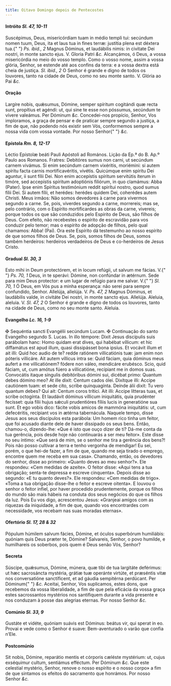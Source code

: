 ```yaml
---
title: Oitavo Domingo depois de Pentecostes
---
```


#### Intróito <em>Sl. 47, 10-11</em>

<div class="grid grid-cols-2 gap-5">
  <span class="text-justify">
    Suscépimus, Deus, misericórdiam tuam in médio templi tui: secúndum nomen
    tuum, Deus, ita et laus tua in fines terræ: justítia plena est déxtera tua.{" "}
    <em>Ps. ibid., 2</em> Magnus Dóminus, et laudábilis nimis: in civitate Dei
    nostri, in monte sancto ejus. V. Gloria Patri <em>&c.</em>
  </span>
  <span class="text-justify">
    Alcançámos, ó Deus, a vossa misericórdia no meio do vosso templo. Como o
    vosso nome, assim a vossa glória, Senhor, se estende até aos confins da
    terra: e a vossa dextra está cheia de justiça. <em>Sl. ibid., 2</em> O
    Senhor é grande e digno de todos os louvores, tanto na cidade de Deus, como
    no seu monte santo. V. Glória ao Pai <em>&c.</em>
  </span>
</div>

#### Oração

<div class="grid grid-cols-2 gap-5">
  <span class="text-justify">
    Largíre nobis, quǽsumus, Dómine, semper spíritum cogitándi quæ recta sunt,
    propítius et agéndi: ut, qui sine te esse non póssumus, secúndum te vívere
    valeámus. Per Dóminum <em>&c.</em>
  </span>
  <span class="text-justify">
    Concedei-nos propício, Senhor, Vos imploramos, a graça de pensar e de
    praticar sempre segundo a justiça, a fim de que, não podendo nós existir sem
    Vós, conformemos sempre a nossa vida com vossa vontade. Por nosso Senhor{" "}
    <em>&c.</em>
  </span>
</div>

#### Epístola <em>Rm. 8, 12-17</em>

<div class="grid grid-cols-2 gap-5">
  <span class="text-justify">
    Léctio Epístolæ beáti Pauli Apóstoli ad Romános.
  </span>
  <span class="text-justify">Lição da Ep.ª do B. Ap.º Paulo aos Romanos.</span>
  <span class="text-justify">
    Fratres: Debitóres sumus non carni, ut secúndum carnem vivámus. Si enim
    secúndum carnem vixéritis, moriémini: si autem spíritu facta carnis
    mortificavéritis, vivétis. Quicúmque enim spíritu Dei aguntur, ii sunt fílii
    Dei. Non enim accepístis spíritum servitútis íterum in timóre, sed
    accepístis spíritum adoptiónis filiórum, in quo clamámus: Abba (Pater). Ipse
    enim Spíritus testimónium reddit spirítui nostro, quod sumus fílii Dei. Si
    autem fílii, et herédes: herédes quidem Dei, coherédes autem Christi.
  </span>
  <span class="text-justify">
    Meus irmãos: Não somos devedores à carne para vivermos segundo a carne. Se,
    pois, viverdes segundo a carne, morrereis; mas se, pelo contrário, com o
    Espírito mortificardes as obras da carne, vivereis; porque todos os que são
    conduzidos pelo Espírito de Deus, são filhos de Deus. Com efeito, não
    recebestes o espírito de escravidão para vos conduzir pelo temor; mas o
    espírito de adopção de filhos, pelo qual chamamos: Abba! (Pai). Ora este
    Espírito dá testemunho ao nosso espírito de que somos filhos de Deus. Se,
    pois, somos filhos de Deus, somos também herdeiros: herdeiros verdadeiros de
    Deus e co-herdeiros de Jesus Cristo.
  </span>
</div>

#### Gradual <em>Sl. 30, 3</em>

<div class="grid grid-cols-2 gap-5">
  <span class="text-justify">
    Esto mihi in Deum protectórem, et in locum refúgii, ut salvum me fácias. V.{" "}
    <em>Ps. 70, 1</em> Deus, in te sperávi: Dómine, non confúndar in ætérnum.
  </span>
  <span class="text-justify">
    Sede para mim Deus protector: e um lugar de refúgio para me salvar. V.{" "}
    <em>Sl. 70, 1</em> Ó Deus, em Vós pus a minha esperança: não serei para
    sempre confundido, Senhor.
  </span>
  <span class="text-justify">
    Allelúja, allelúja. V. <em>Ps. 47, 2</em> Magnus Dóminus, et laudábilis
    valde, in civitáte Dei nostri, in monte sancto ejus. Allelúja.
  </span>
  <span class="text-justify">
    Aleluia, aleluia. V. <em>Sl. 47, 2</em> O Senhor é grande e digno de todos
    os louvores, tanto na cidade de Deus, como no seu monte santo. Aleluia.
  </span>
</div>

#### Evangelho <em>Lc. 16, 1-9</em>

<div class="grid grid-cols-2 gap-5">
  <span class="text-justify">
    <span class="text-red-500">&#10016;</span> Sequéntia sancti Evangélii
    secúndum Lucam.
  </span>
  <span class="text-justify">
    <span class="text-red-500">&#10016;</span> Continuação do santo Evangelho
    segundo S. Lucas.
  </span>
  <span class="text-justify">
    In illo témpore: Dixit Jesus discípulis suis parábolam hanc: Homo quidam
    erat dives, qui habébat víllicum: et hic diffamátus est apud illum, quasi
    dissipásset bona ipsíus. Et vocávit illum et ait illi: Quid hoc audio de te?
    redde ratiónem villicatiónis tuæ: jam enim non póteris villicáre. Ait autem
    víllicus intra se: Quid fáciam, quia dóminus meus aufert a me villicatiónem?
    fódere non váleo, mendicáre erubésco. Scio, quid fáciam, ut, cum amótus
    fúero a villicatióne, recípiant me in domos suas. Convocátis itaque síngulis
    debitóribus dómini sui, dicébat primo: Quantum debes dómino meo? At ille
    dixit: Centum cados ólei. Dixítque illi: Accipe cautiónem tuam: et sede
    cito, scribe quinquagínta. Deínde álii dixit: Tu vero quantum debes? Qui
    ait: Centum coros trítici. Ait illi: Accipe lítteras tuas, et scribe
    octogínta. Et laudávit dóminus víllicum iniquitátis, quia prudénter
    fecísset: quia fílii hujus sǽculi prudentióres fíliis lucis in generatióne
    sua sunt. Et ego vobis dico: fácite vobis amicos de mammóna iniquitátis: ut,
    cum defecéritis, recípiant vos in ætérna tabernácula.
  </span>
  <span class="text-justify">
    Naquele tempo, disse Jesus aos seus discípulos esta parábola: Um homem rico
    tinha um feitor, que foi acusado diante dele de haver dissipado os seus
    bens. Então, chamou-o, dizendo-lhe: «Que é isto que ouço dizer de ti? Dá-me
    conta da tua gerência, pois desde hoje não continuarás a ser meu feitor».
    Este disse no seu íntimo: «Que será de mim, se o senhor me tira a gerência
    dos bens?! Pois não posso cultivar a terra e tenho vergonha de mendigar! Eu
    sei, porém, o que hei-de fazer, a fim de que, quando me seja tirado o
    emprego, encontre quem me receba em sua casa». Chamando, então, os devedores
    do senhor, disse ao primeiro: «Quanto deves ao meu senhor?». Ele respondeu:
    «Cem medidas de azeite». O feitor disse: «Aqui tens a tua obrigação;
    senta-te depressa e escreve cinquenta». Depois disse ao segundo: «E tu
    quanto deves?». Ele respondeu: «Cem medidas de trigo». «Toma a tua obrigação
    disse-lhe o feitor e escreve oitenta». E louvou o senhor o feitor infiel,
    por haver procedido prudentemente, porque os filhos do mundo são mais hábeis
    na conduta dos seus negócios do que os filhos da luz. Pois Eu vos digo,
    acrescentou Jesus: «Granjeai amigos com as riquezas da iniquidade, a fim de
    que, quando vos encontrardes com necessidade, vos recebam nas suas moradas
    eternas».
  </span>
</div>

#### Ofertório <em>Sl. 17, 28 & 32</em>

<div class="grid grid-cols-2 gap-5">
  <span class="text-justify">
    Pópulum húmilem salvum fácies, Dómine, et óculos superbórum humiliábis:
    quóniam quis Deus præter te, Dómine?
  </span>
  <span class="text-justify">
    Salvareis, Senhor, o povo humilde, e humilhareis os soberbos, pois quem é
    Deus senão Vós, Senhor?
  </span>
</div>

#### Secreta

<div class="grid grid-cols-2 gap-5">
  <span class="text-justify">
    Súscipe, quǽsumus, Dómine, múnera, quæ tibi de tua largitáte deférimus: ut
    hæc sacrosáncta mystéria, grátiæ tuæ operánte virtúte, et præséntis vitæ nos
    conversatióne sanctíficent, et ad gáudia sempitérna perdúcant. Per Dóminum{" "}
    <em>&c.</em>
  </span>
  <span class="text-justify">
    Aceitai, Senhor, Vos suplicamos, estes dons, que recebemos da vossa
    liberalidade, a fim de que pela eficácia da vossa graça estes sacrossantos
    mystérios nos santifiquem durante a vida presente e nos conduzam à posse das
    alegrias eternas. Por nosso Senhor <em>&c.</em>
  </span>
</div>

#### Comúnio <em>Sl. 33, 9</em>

<div class="grid grid-cols-2 gap-5">
  <span class="text-justify">
    Gustáte et vidéte, quóniam suávis est Dóminus: beátus vir, qui sperat in eo.
  </span>
  <span class="text-justify">
    Provai e vede como o Senhor é suave: Bem-aventurado o varão que confia
    n’Ele.
  </span>
</div>

#### Postcomúnio

<div class="grid grid-cols-2 gap-5">
  <span class="text-justify">
    Sit nobis, Dómine, reparátio mentis et córporis cæléste mystérium: ut, cujus
    exséquimur cultum, sentiámus efféctum. Per Dóminum <em>&c.</em>
  </span>
  <span class="text-justify">
    Que este celestial mystério, Senhor, renove o nosso espírito e o nosso
    corpo» a fim de que sintamos os efeitos do sacramento que honrámos. Por
    nosso Senhor <em>&c.</em>
  </span>
</div>
